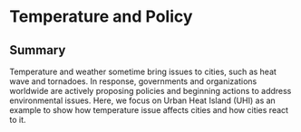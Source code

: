 # Temperature and Policy

## Summary

Temperature and weather sometime bring issues to cities, such as heat wave and tornadoes. In response, governments and organizations worldwide are actively proposing policies and beginning actions to address environmental issues. Here, we focus on Urban Heat Island (UHI) as an example to show how temperature issue affects cities and how cities react to it.
